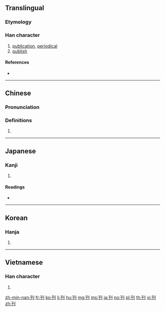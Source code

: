 {{also|栞|判}}
==Translingual==

===Etymology===
{{Han compound|刀|t1=knife|alt1=刂|干|ls=psc|c1=s|c2=p}}

===Han character===
{{Han char|rn=18|rad=刀|as=03|sn=5|four=12400|canj=MJLN|ids=⿰干刂}}

# [[publication]], [[periodical]]
# [[publish]]

====References====
* {{Han ref|kx=0136.160|dkj=01865|dj=0307.120|hdz=10323.140|uh=520A|ud=21002|bh=A55A|bd=42330}}

----

==Chinese==
{{zh-forms}}

===Pronunciation===
{{zh-pron
|m=kān
|c=hon1,hon2
|h=pfs=
|md=
|mn=khan
|w=
|mc=y
|oc=y
|cat=
}}

===Definitions===
{{zh-hanzi}}

# {{rfdef|lang=zh}}

----

==Japanese==

===Kanji===
{{ja-kanji|grade=5|rs=刀03}}

# {{defn|lang=ja|sort=刀03}}

====Readings====
* {{ja-readings|on=[[かん]] (kan)|kun=[[けずる]] (kezuru), [[きざむ]] (kizamu)}}

----

==Korean==

===Hanja===
{{ko-hanja|hangeul=간|rv=gan|mr=kan}}

# {{defn|lang=ko|sort=刀03}}

----

==Vietnamese==

===Han character===
{{vi-hantu|[[khan]], [[san]]|rs=刀03}}

# {{defn|lang=vi}}

[[zh-min-nan:刊]]
[[fr:刊]]
[[ko:刊]]
[[li:刊]]
[[hu:刊]]
[[mg:刊]]
[[ms:刊]]
[[ja:刊]]
[[no:刊]]
[[pl:刊]]
[[th:刊]]
[[vi:刊]]
[[zh:刊]]